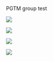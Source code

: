 
<Row>

PGTM group test


<Column colLg={4} colMd={4} noGutterMdLeft>
<ArticleCard
    color="dark"
    title="Introduction"
    subTitle="Getting started with Digital Business Automation."
    href="/introduction/overview/"
    actionIcon="arrowRight"
    color="light"
    >

![](./images/home-introduction.jpg)

</ArticleCard>
</Column>


<Column colLg={4} colMd={4} noGutterMdLeft>
<ArticleCard
    color="dark"
    title="Methodology"
    subTitle="Master business automation methodologies from start to finish."
    href="/methodology/overview/"
    actionIcon="arrowRight"
    color="light"
    >

![](./images/home-methodology.jpg)

</ArticleCard>
</Column>

<Column colLg={4} colMd={4} noGutterMdLeft>
<ArticleCard
    color="dark"
    title="Technology"
    subTitle="Leverage the technologies behind DBA Architectures."
    href="/technology/"
    actionIcon="arrowRight"
    color="light"
    >

![](./images/home-technology.jpg)

</ArticleCard>
</Column>
</Row>
<Row>
<Column colLg={4} colMd={4} noGutterMdLeft>
<ArticleCard
    color="dark"
    title="Scenarios & Use Cases"
    subTitle="Walk through real-world use cases."
    href="/usec-cases/overview/"
    actionIcon="arrowRight"
    color="light"
    >

![](./images/home-usecases.jpg)

</ArticleCard>
</Column>
</Row>
